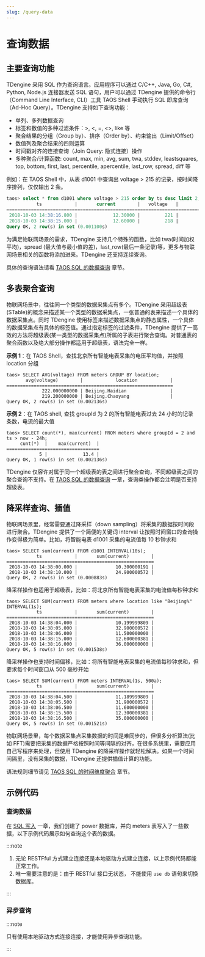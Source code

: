```yaml
---
slug: /query-data
---
```


# 查询数据


## 主要查询功能

TDengine 采用 SQL 作为查询语言。应用程序可以通过 C/C++, Java, Go, C#, Python, Node.js 连接器发送 SQL 语句，用户可以通过 TDengine 提供的命令行（Command Line Interface, CLI）工具 TAOS Shell 手动执行 SQL 即席查询（Ad-Hoc Query）。TDengine 支持如下查询功能：

- 单列、多列数据查询
- 标签和数值的多种过滤条件：>, <, =, <\>, like 等
- 聚合结果的分组（Group by）、排序（Order by）、约束输出（Limit/Offset）
- 数值列及聚合结果的四则运算
- 时间戳对齐的连接查询（Join Query: 隐式连接）操作
- 多种聚合/计算函数: count, max, min, avg, sum, twa, stddev, leastsquares, top, bottom, first, last, percentile, apercentile, last_row, spread, diff 等

例如：在 TAOS Shell 中，从表 d1001 中查询出 voltage > 215 的记录，按时间降序排列，仅仅输出 2 条。

```sql
taos> select * from d1001 where voltage > 215 order by ts desc limit 2;
           ts            |       current        |   voltage   |        phase         |
======================================================================================
 2018-10-03 14:38:16.800 |             12.30000 |         221 |              0.31000 |
 2018-10-03 14:38:15.000 |             12.60000 |         218 |              0.33000 |
Query OK, 2 row(s) in set (0.001100s)
```

为满足物联网场景的需求，TDengine 支持几个特殊的函数，比如 twa(时间加权平均)，spread (最大值与最小值的差)，last_row(最后一条记录)等，更多与物联网场景相关的函数将添加进来。TDengine 还支持连续查询。

具体的查询语法请看 [TAOS SQL 的数据查询](https://www.taosdata.com/cn/documentation/taos-sql#select) 章节。

## 多表聚合查询

物联网场景中，往往同一个类型的数据采集点有多个。TDengine 采用超级表(STable)的概念来描述某一个类型的数据采集点，一张普通的表来描述一个具体的数据采集点。同时 TDengine 使用标签来描述数据采集点的静态属性，一个具体的数据采集点有具体的标签值。通过指定标签的过滤条件，TDengine 提供了一高效的方法将超级表(某一类型的数据采集点)所属的子表进行聚合查询。对普通表的聚合函数以及绝大部分操作都适用于超级表，语法完全一样。

**示例 1**：在 TAOS Shell，查找北京所有智能电表采集的电压平均值，并按照 location 分组

```
taos> SELECT AVG(voltage) FROM meters GROUP BY location;
       avg(voltage)        |            location            |
=============================================================
             222.000000000 | Beijing.Haidian                |
             219.200000000 | Beijing.Chaoyang               |
Query OK, 2 row(s) in set (0.002136s)
```

**示例 2**：在 TAOS shell, 查找 groupId 为 2 的所有智能电表过去 24 小时的记录条数，电流的最大值

```
taos> SELECT count(*), max(current) FROM meters where groupId = 2 and ts > now - 24h;
     cunt(*)  |    max(current)  |
==================================
            5 |             13.4 |
Query OK, 1 row(s) in set (0.002136s)
```

TDengine 仅容许对属于同一个超级表的表之间进行聚合查询，不同超级表之间的聚合查询不支持。在 [TAOS SQL 的数据查询](https://www.taosdata.com/cn/documentation/taos-sql#select) 一章，查询类操作都会注明是否支持超级表。

## 降采样查询、插值

物联网场景里，经常需要通过降采样（down sampling）将采集的数据按时间段进行聚合。TDengine 提供了一个简便的关键词 interval 让按照时间窗口的查询操作变得极为简单。比如，将智能电表 d1001 采集的电流值每 10 秒钟求和

```
taos> SELECT sum(current) FROM d1001 INTERVAL(10s);
           ts            |       sum(current)        |
======================================================
 2018-10-03 14:38:00.000 |              10.300000191 |
 2018-10-03 14:38:10.000 |              24.900000572 |
Query OK, 2 row(s) in set (0.000883s)
```

降采样操作也适用于超级表，比如：将北京所有智能电表采集的电流值每秒钟求和

```
taos> SELECT SUM(current) FROM meters where location like "Beijing%" INTERVAL(1s);
           ts            |       sum(current)        |
======================================================
 2018-10-03 14:38:04.000 |              10.199999809 |
 2018-10-03 14:38:05.000 |              32.900000572 |
 2018-10-03 14:38:06.000 |              11.500000000 |
 2018-10-03 14:38:15.000 |              12.600000381 |
 2018-10-03 14:38:16.000 |              36.000000000 |
Query OK, 5 row(s) in set (0.001538s)
```

降采样操作也支持时间偏移，比如：将所有智能电表采集的电流值每秒钟求和，但要求每个时间窗口从 500 毫秒开始

```
taos> SELECT SUM(current) FROM meters INTERVAL(1s, 500a);
           ts            |       sum(current)        |
======================================================
 2018-10-03 14:38:04.500 |              11.189999809 |
 2018-10-03 14:38:05.500 |              31.900000572 |
 2018-10-03 14:38:06.500 |              11.600000000 |
 2018-10-03 14:38:15.500 |              12.300000381 |
 2018-10-03 14:38:16.500 |              35.000000000 |
Query OK, 5 row(s) in set (0.001521s)
```

物联网场景里，每个数据采集点采集数据的时间是难同步的，但很多分析算法(比如 FFT)需要把采集的数据严格按照时间等间隔的对齐，在很多系统里，需要应用自己写程序来处理，但使用 TDengine 的降采样操作就轻松解决。如果一个时间间隔里，没有采集的数据，TDengine 还提供插值计算的功能。

语法规则细节请见 [TAOS SQL 的时间维度聚合](https://www.taosdata.com/cn/documentation/taos-sql#aggregation) 章节。

## 示例代码

### 查询数据

在 [SQL 写入](/insert-data/sql-writing) 一章，我们创建了 power 数据库，并向 meters 表写入了一些数据，以下示例代码展示如何查询这个表的数据。

<Tabs defaultValue="java" groupId="lang">
  <TabItem label="Java" value="java">
    <JavaQuery />
  </TabItem>
  <TabItem label="Python" value="python">
    <PyQuery />
  </TabItem>
  <TabItem label="Go" value="go">
    <GoQuery />
  </TabItem>
  <TabItem label="Rust" value="rust">
    <RustQuery />
  </TabItem>
  <TabItem label="Node.js" value="nodejs">
    <NodeQuery />
  </TabItem>
  <TabItem label="C#" value="csharp">
    <CsQuery />
  </TabItem>
  <TabItem label="C" value="c">
    <CQuery />
  </TabItem>
</Tabs>

:::note

1. 无论 RESTFful 方式建立连接还是本地驱动方式建立连接，以上示例代码都能正常工作。
2. 唯一需要注意的是：由于 RESTful 接口无状态， 不能使用 `use db` 语句来切换数据库。

:::

### 异步查询

<Tabs defaultValue="python" groupId="lang">
  <TabItem label="Python" value="python">
    <PyAsync />
  </TabItem>
  <TabItem label="Go" value="go">
    <GoAsync />
  </TabItem>
  <TabItem label="Node.js" value="nodejs">
    <NodeAsync />
  </TabItem>
  <TabItem label="C#" value="csharp">
    <CsAsync />
  </TabItem>
  <TabItem label="C" value="c">
    <CAsync />
  </TabItem>
</Tabs>

:::note

只有使用本地驱动方式连接连接，才能使用异步查询功能。

:::
